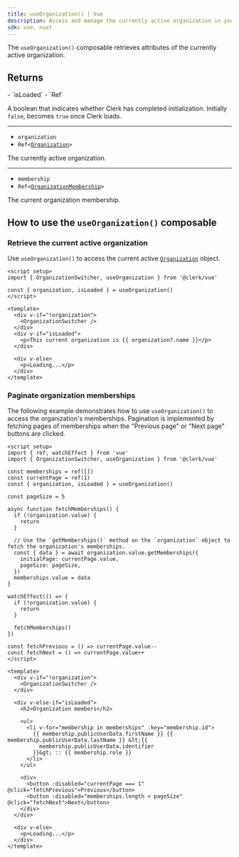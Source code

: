 ```yaml
---
title: useOrganization() | Vue
description: Access and manage the currently active organization in your Vue application with Clerk's useOrganization() composable.
sdk: vue, nuxt
---
```


The `useOrganization()` composable retrieves attributes of the currently active organization.

## Returns

<Properties>
  - `isLoaded`
  - `Ref<boolean>`

  A boolean that indicates whether Clerk has completed initialization. Initially `false`, becomes `true` once Clerk loads.

  ---

  - `organization`
  - <code>Ref\<[Organization](/docs/reference/javascript/organization)></code>

  The currently active organization.

  ---

  - `membership`
  - <code>Ref\<[OrganizationMembership](/docs/reference/javascript/types/organization-membership)></code>

  The current organization membership.
</Properties>

## How to use the `useOrganization()` composable

### Retrieve the current active organization

Use `useOrganization()` to access the current active [`Organization`](/docs/reference/javascript/organization) object.

```vue {{ filename: 'OrganizationStatus.vue' }}
<script setup>
import { OrganizationSwitcher, useOrganization } from '@clerk/vue'

const { organization, isLoaded } = useOrganization()
</script>

<template>
  <div v-if="!organization">
    <OrganizationSwitcher />
  </div>
  <div v-if="isLoaded">
    <p>This current organization is {{ organization?.name }}</p>
  </div>

  <div v-else>
    <p>Loading...</p>
  </div>
</template>
```

### Paginate organization memberships

The following example demonstrates how to use `useOrganization()` to access the organization's memberships. Pagination is implemented by fetching pages of memberships when the "Previous page" or "Next page" buttons are clicked.

```vue {{ filename: 'MembershipList.vue', collapsible: true }}
<script setup>
import { ref, watchEffect } from 'vue'
import { OrganizationSwitcher, useOrganization } from '@clerk/vue'

const memberships = ref([])
const currentPage = ref(1)
const { organization, isLoaded } = useOrganization()

const pageSize = 5

async function fetchMemberships() {
  if (!organization.value) {
    return
  }

  // Use the `getMemberships()` method on the `organization` object to fetch the organization's memberships.
  const { data } = await organization.value.getMemberships({
    initialPage: currentPage.value,
    pageSize: pageSize,
  })
  memberships.value = data
}

watchEffect(() => {
  if (!organization.value) {
    return
  }

  fetchMemberships()
})

const fetchPrevious = () => currentPage.value--
const fetchNext = () => currentPage.value++
</script>

<template>
  <div v-if="!organization">
    <OrganizationSwitcher />
  </div>

  <div v-else-if="isLoaded">
    <h2>Organization members</h2>

    <ul>
      <li v-for="membership in memberships" :key="membership.id">
        {{ membership.publicUserData.firstName }} {{ membership.publicUserData.lastName }} &lt;{{
          membership.publicUserData.identifier
        }}&gt; :: {{ membership.role }}
      </li>
    </ul>

    <div>
      <button :disabled="currentPage === 1" @click="fetchPrevious">Previous</button>
      <button :disabled="memberships.length < pageSize" @click="fetchNext">Next</button>
    </div>
  </div>

  <div v-else>
    <p>Loading...</p>
  </div>
</template>
```

